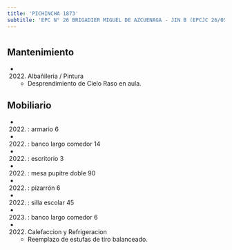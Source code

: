 ```yaml
---
title: 'PICHINCHA 1873'
subtitle: 'EPC N° 26 BRIGADIER MIGUEL DE AZCUENAGA - JIN B (EPCJC 26/05°)'
---
```


#


## Mantenimiento

*  (2022) Albañileria / Pintura 
    + Desprendimiento de Cielo Raso en aula.


## Mobiliario

*  (2022) : armario 6 

*  (2022) : banco largo comedor 14 

*  (2022) : escritorio 3 

*  (2022) : mesa pupitre doble 90 

*  (2022) : pizarrón 6 

*  (2022) : silla escolar 45 

*  (2023) : banco largo comedor 6 




*  (2022) Calefaccion y Refrigeracion 
    + Reemplazo de estufas de tiro balanceado.




